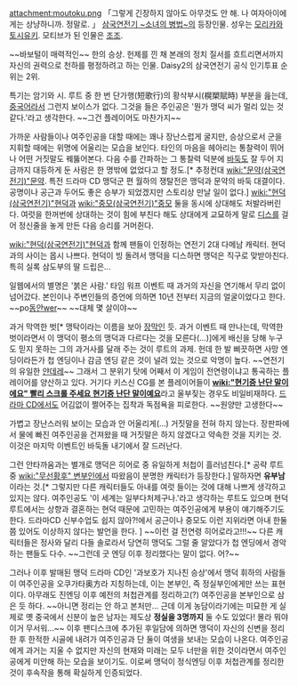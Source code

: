 attachment:moutoku.png
「그렇게 긴장하지 않아도 아무것도 안 해. 나 여자아이에게는 상냥하니까. 정말로. 」 
[[삼국연전기 ~소녀의 병법~]]의 등장인물. 성우는 [[모리카와 토시유키]].
모티브가 된 인물은 [[조조]].

~~바보털이 매력적인~~ 한의 승상. 헌제를 낀 채 본래의 정치 질서를 흐트리면서까지 자신의 권력으로 천하를 평정하려고 하는 인물. Daisy2의 삼국연전기 공식 인기투표 순위는 2위.

특기는 암기와 시. 루트 중 한 번 단가행(短歌行)의 황삭부시(榥槊賦時) 부분을 읊는데, [[중국어]]라서 그런지 보이스가 없다. 그것을 들은 주인공은 '뭔가 맹덕 씨가 멀리 있는 것 같다.'라고 생각한다. ~~그건 플레이어도 마찬가지~~

가까운 사람들이나 여주인공을 대할 때에는 꽤나 장난스럽게 굴지만, 승상으로서 군을 지휘할 때에는 위명에 어울리는 모습을 보인다. 타인의 마음을 헤아리는 통찰력이 뛰어나 어떤 거짓말도 꿰뚫어본다. 다음 수를 간파하는 그 통찰력 덕분에 [[바둑]]도 잘 두어 지금까지 대등하게 둔 사람은 한 명밖에 없었다고 할 정도.[* 추정컨대 [[wiki:"문약(삼국연전기)"문약]]. 특전 드라마 CD 맹덕군 편 월하의 쟁탈전은 맹덕과 문약의 바둑 대결이다. 공명이나 공근과 두어도 좋은 승부가 되었겠지만 스토리상 만날 일이 없다.] [[wiki:"현덕(삼국연전기)"현덕]]과 [[wiki:"중모(삼국연전기)"중모]] 둘을 동시에 상대해도 처발라버린다. 여럿을 한꺼번에 상대하는 것이 힘에 부친다 해도 상대에게 교묘하게 말로 [[디스]]를 걸어 정신줄을 놓게 만든 다음 승리를 거머쥔다. 

[[wiki:"현덕(삼국연전기)"현덕]]과 함께 팬들이 인정하는 연전기 2대 다메남 캐릭터. 현덕과의 사이는 몹시 나쁘다. 현덕이 빙 돌려서 맹덕을 디스하면 맹덕은 직구로 맞받아친다. 특히 실록 삼도부의 딸 드립은... 

일웹에서의 별명은 '붉은 사람.' 타임 워프 이벤트 때 과거의 자신을 연기해서 무리 없이 넘어갔다. 본인이나 주변인들의 증언에 의하면 10년 전부터 지금의 얼굴이었다고 한다. ~~po[[동안]]wer~~ ~~대체 몇 살이야~~

과거 막역한 벗[* 맹탁이라는 이름을 보아 [[장막]]인 듯. 과거 이벤트 때 만나는데, 막역한 벗이라면서 이 맹덕이 평소의 맹덕과 다르다는 것을 모른다(...)]에게 배신을 당해 누구도 믿지 못하는 그의 과거사를 달래 주는 것이 루트의 과제. 헌데 한 발 삐끗하면 사망 엔딩이라든가 첩 엔딩이나 감금 엔딩 같은 것이 널려 있는 것으로 악명이 높다. ~~연전기의 유일한 [[얀데레]]~~ 그래서 그 분위기 탓에 어째서 이 게임이 전연령이냐고 통곡하는 플레이어를 양산하고 있다. 거기다 키스신 CG를 본 플레이어들이 '''[[wiki:"현기증 난단 말이에요" 빨리 스크롤 주세요 현기증 난단 말이예요]]'''라고 울부짖는 경우도 비일비재하다. [[드라마 CD]]에서도 어김없이 쩔어주는 집착과 독점욕을 피로한다. ~~원양만 고생한다~~

가볍고 장난스러워 보이는 모습과 안 어울리게(...) 거짓말을 전혀 하지 않는다. 장판파에서 물에 빠진 여주인공을 건져왔을 때 거짓말은 하지 않겠다고 약속한 것을 지키는 것. 이것은 마지막 이벤트인 바둑돌 내기에서 잘 드러난다. 

그런 안타까움과는 별개로 맹덕은 히어로 중 유일하게 처첩이 흘러넘친다.[* 공략 루트 중 [[wiki:"무선황후" 변부인]]에서 따왔음이 분명한 캐릭터가 등장한다.] 말하자면 '''유부남'''이라는 것.[* 그렇지만 다른 캐릭터들도 아내를 여럿 들이는 것에 대해 나쁘게 생각하고 있지는 않다. 여주인공도 '이 세계는 일부다처제구나.'라고 생각하는 루트도 있으며 현덕 루트에서는 상향과 결혼하는 현덕 때문에 고민하는 여주인공에게 부용이 얘기해주기도 한다. 드라마CD 신부수업도 쉽지 않아?!에서 공근이나 중모도 이런 지위라면 아내 한둘쯤 있어도 이상하지 않다는 발언을 한다. ] ~~이런 걸 전연령 히어로라고!!!~~ 다른 캐릭터들은 정사와 달리 다들 솔로라서 당연히 맹덕도 그럴 줄 알았다가 첩 엔딩에서 경악하는 팬들도 다수. ~~그런데 굿 엔딩 이후 정리했다는 말이 없다. 어?~~

그러나 이후 발매된 맹덕 드라마 CD인 '과보호가 지나친 승상'에서 맹덕 휘하의 사람들이 여주인공을 오쿠가타奥方라 지칭하는데, 이는 본부인, 즉 정실부인에게만 쓰는 표현이다. 아무래도 진엔딩 이후 예전의 처첩관계를 정리하고(?) 여주인공을 본부인으로 삼은 듯 하다. ~~아니면 정리는 안 하고 본처만... 근데 이게 농담이라기에는 미묘한 게 실제로 옛 중국에서 신분이 높은 남자는 제도상 '''정실을 3명까지''' 둘 수도 있었다! 몰라 뭐야 이거 무서워...~~
이후 팬디스크에 추가된 후일담에 의하면 맹덕이 자신의 신변을 정리한 후 한적한 시골에 내려가 여주인공과 단 둘이 여생을 보내는 모습이 나온다. 여주인공에게 과거는 지울 수 없지만 자신의 현재와 미래는 모두 너만을 위한 것이라면서 여주인공에게 미안해 하는 모습을 보이기도. 이로써 맹덕이 정식엔딩 이후 처첩관계를 정리한 것이 후속작을 통해 확실하게 인증되었다.
